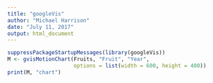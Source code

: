 ```yaml
---
title: "googleVis"
author: "Michael Harrison"
date: "July 11, 2017"
output: html_document
---
```


```r
suppressPackageStartupMessages(library(googleVis))
M <- gvisMotionChart(Fruits, "Fruit", "Year",
                     options = list(width = 600, height = 400))
print(M, "chart")
```
